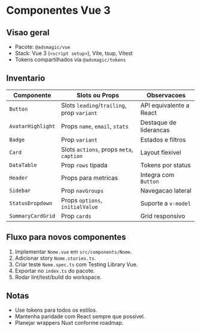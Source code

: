 
<Meta title="Biblioteca Vue/Componentes" />

# Componentes Vue 3

## Visao geral

- Pacote: `@adsmagic/vue`
- Stack: Vue 3 (`<script setup>`), Vite, tsup, Vitest
- Tokens compartilhados via `@adsmagic/tokens`

## Inventario

| Componente | Slots ou Props | Observacoes |
| --- | --- | --- |
| `Button` | Slots `leading`/`trailing`, prop `variant` | API equivalente a React |
| `AvatarHighlight` | Props `name`, `email`, `stats` | Destaque de liderancas |
| `Badge` | Prop `variant` | Estados e filtros |
| `Card` | Slots `actions`, props `meta`, `caption` | Layout flexivel |
| `DataTable` | Prop `rows` tipada | Tokens por status |
| `Header` | Props para metricas | Integra com `Button` |
| `Sidebar` | Prop `navGroups` | Navegacao lateral |
| `StatusDropdown` | Props `options`, `initialValue` | Suporte a `v-model` |
| `SummaryCardGrid` | Prop `cards` | Grid responsivo |

## Fluxo para novos componentes

1. Implementar `Nome.vue` em `src/components/Nome`.
2. Adicionar story `Nome.stories.ts`.
3. Criar teste `Nome.spec.ts` com Testing Library Vue.
4. Exportar no `index.ts` do pacote.
5. Rodar lint/test/build do workspace.

## Notas

- Use tokens para todos os estilos.
- Mantenha paridade com React sempre que possivel.
- Planejar wrappers Nuxt conforme roadmap.
